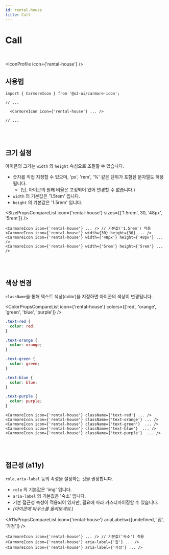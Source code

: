 ```yaml
---
id: rental-house
title: Call
---
```




# Call

<br />

<IconProfile icon={'rental-house'} />

## 사용법

```tsx
import { CarmoreIcon } from '@o2-ui/carmore-icon';

// ...

  <CarmoreIcon icon={'rental-house'} ... />

// ...
```

<br />
<br />

## 크기 설정

아이콘의 크기는 `width` 와 `height` 속성으로 조절할 수 있습니다.

- 숫자를 직접 지정할 수 있으며, 'px', 'rem', '%' 같은 단위가 포함된 문자열도 허용됩니다.
  - (단, 아이콘의 원래 비율은 고정되어 있어 변경할 수 없습니다.)
- `width` 의 기본값은 '1.5rem' 입니다.
- `height` 의 기본값은 '1.5rem' 입니다.

<SizePropsCompareList icon={'rental-house'} sizes={['1.5rem', 30, '48px', '5rem']} />

```tsx
<CarmoreIcon icon={'rental-house'} ... /> // 기본값('1.5rem') 적용
<CarmoreIcon icon={'rental-house'} width={30} height={30} ... />
<CarmoreIcon icon={'rental-house'} width={'48px'} height={'48px'} ... />
<CarmoreIcon icon={'rental-house'} width={'5rem'} height={'5rem'} ... />
```

<br />
<br />

## 색상 변경

`className`을 통해 텍스트 색상(color)을 지정하면 아이콘의 색상이 변경됩니다.

<ColorPropsCompareList icon={'rental-house'} colors={['red', 'orange', 'green', 'blue', 'purple']} />

```css
.text-red {
  color: red;
}

.text-orange {
  color: orange;
}

.text-green {
  color: green;
}

.text-blue {
  color: blue;
}

.text-purple {
  color: purple;
}
```

```tsx
<CarmoreIcon icon={'rental-house'} className={'text-red'} ... />
<CarmoreIcon icon={'rental-house'} className={'text-orange'} ... />
<CarmoreIcon icon={'rental-house'} className={'text-green'}  ... />
<CarmoreIcon icon={'rental-house'} className={'text-blue'}  ... />
<CarmoreIcon icon={'rental-house'} className={'text-purple'}  ... />
```

<br />
<br />

## 접근성 (a11y)

`role`, `aria-label` 등의 속성을 설정하는 것을 권장합니다.

- `role` 의 기본값은 'img' 입니다.
- `aria-label` 의 기본값은 '숙소' 입니다.
- 기본 접근성 속성이 적용되어 있지만, 필요에 따라 커스터마이징할 수 있습니다.
- _(아이콘에 마우스를 올려보세요.)_

<A11yPropsCompareList icon={'rental-house'} ariaLabels={[undefined, '집', '가정']} />

```tsx
<CarmoreIcon icon={'rental-house'} ... /> // 기본값('숙소') 적용
<CarmoreIcon icon={'rental-house'} aria-label={'집'} ... />
<CarmoreIcon icon={'rental-house'} aria-label={'가정'} ... />
```
